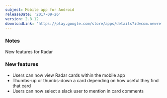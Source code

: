 ```yaml
---
subject: Mobile app for Android
releaseDate: '2017-09-26'
version: 2.8.12
downloadLink: 'https://play.google.com/store/apps/details?id=com.newrelic.rpm&hl=en'
---
```


### Notes

New features for Radar

### New features

* Users can now view Radar cards within the mobile app
* Thumbs-up or thumbs-down a card depending on how useful they find that card
* Users can now select a slack user to mention in card comments
